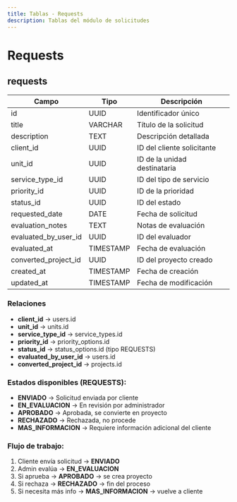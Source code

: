```yaml
---
title: Tablas - Requests
description: Tablas del módulo de solicitudes
---
```


# Requests

## requests

| Campo | Tipo | Descripción |
|-------|------|-------------|
| id | UUID | Identificador único |
| title | VARCHAR | Título de la solicitud |
| description | TEXT | Descripción detallada |
| client_id | UUID | ID del cliente solicitante |
| unit_id | UUID | ID de la unidad destinataria |
| service_type_id | UUID | ID del tipo de servicio |
| priority_id | UUID | ID de la prioridad |
| status_id | UUID | ID del estado |
| requested_date | DATE | Fecha de solicitud |
| evaluation_notes | TEXT | Notas de evaluación |
| evaluated_by_user_id | UUID | ID del evaluador |
| evaluated_at | TIMESTAMP | Fecha de evaluación |
| converted_project_id | UUID | ID del proyecto creado |
| created_at | TIMESTAMP | Fecha de creación |
| updated_at | TIMESTAMP | Fecha de modificación |

### Relaciones
- **client_id** → users.id
- **unit_id** → units.id
- **service_type_id** → service_types.id
- **priority_id** → priority_options.id
- **status_id** → status_options.id (tipo REQUESTS)
- **evaluated_by_user_id** → users.id
- **converted_project_id** → projects.id

### Estados disponibles (REQUESTS):
- **ENVIADO** → Solicitud enviada por cliente
- **EN_EVALUACION** → En revisión por administrador
- **APROBADO** → Aprobada, se convierte en proyecto
- **RECHAZADO** → Rechazada, no procede
- **MAS_INFORMACION** → Requiere información adicional del cliente

### Flujo de trabajo:
1. Cliente envía solicitud → **ENVIADO**
2. Admin evalúa → **EN_EVALUACION**
3. Si aprueba → **APROBADO** → se crea proyecto
4. Si rechaza → **RECHAZADO** → fin del proceso
5. Si necesita más info → **MAS_INFORMACION** → vuelve a cliente
